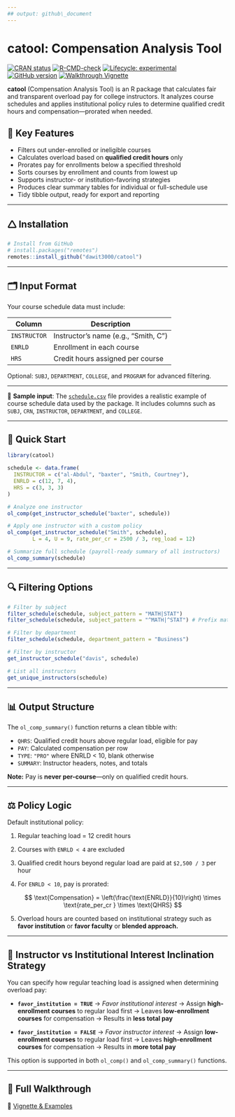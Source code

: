 ```yaml
---
## output: github\_document
---
```

# catool: Compensation Analysis Tool

[![CRAN status](https://www.r-pkg.org/badges/version/catool)](https://CRAN.R-project.org/package=catool)
[![R-CMD-check](https://github.com/dawit3000/catool/actions/workflows/R-CMD-check.yaml/badge.svg)](https://github.com/dawit3000/catool/actions/workflows/R-CMD-check.yaml)
[![Lifecycle: experimental](https://img.shields.io/badge/lifecycle-experimental-orange.svg)](https://lifecycle.r-lib.org/articles/stages.html#experimental)
[![GitHub version](https://img.shields.io/github/v/tag/dawit3000/catool?label=GitHub&logo=github)](https://github.com/dawit3000/catool/releases)
[![Walkthrough Vignette](https://img.shields.io/badge/docs-walkthrough-blue)](https://dawit3000.github.io/catool/articles/catool-walkthrough.html)


**catool** (Compensation Analysis Tool) is an R package that calculates fair and transparent overload pay for college instructors. It analyzes course schedules and applies institutional policy rules to determine qualified credit hours and compensation—prorated when needed.

## 🔧 Key Features

* Filters out under-enrolled or ineligible courses
* Calculates overload based on **qualified credit hours** only
* Prorates pay for enrollments below a specified threshold
* Sorts courses by enrollment and counts from lowest up
* Supports instructor- or institution-favoring strategies
* Produces clear summary tables for individual or full-schedule use
* Tidy tibble output, ready for export and reporting

---

## 🛆 Installation

```r
# Install from GitHub
# install.packages("remotes")
remotes::install_github("dawit3000/catool")
```

---

## 🗂️ Input Format

Your course schedule data must include:

| Column       | Description                          |
| ------------ | ------------------------------------ |
| `INSTRUCTOR` | Instructor’s name (e.g., "Smith, C") |
| `ENRLD`      | Enrollment in each course            |
| `HRS`        | Credit hours assigned per course     |

Optional: `SUBJ`, `DEPARTMENT`, `COLLEGE`, and `PROGRAM` for advanced filtering.

---

📂 **Sample input**:
The [`schedule.csv`](https://raw.githubusercontent.com/dawit3000/catool/master/inst/extdata/schedule.csv) file provides a realistic example of course schedule data used by the package. It includes columns such as `SUBJ`, `CRN`, `INSTRUCTOR`, `DEPARTMENT`, and `COLLEGE`.

---

## 🧪 Quick Start

```r
library(catool)

schedule <- data.frame(
  INSTRUCTOR = c("al-Abdul", "baxter", "Smith, Courtney"),
  ENRLD = c(12, 7, 4),
  HRS = c(3, 3, 3)
)

# Analyze one instructor
ol_comp(get_instructor_schedule("baxter", schedule))

# Apply one instructor with a custom policy
ol_comp(get_instructor_schedule("Smith", schedule),
        L = 4, U = 9, rate_per_cr = 2500 / 3, reg_load = 12)

# Summarize full schedule (payroll-ready summary of all instructors)
ol_comp_summary(schedule)
```

---

## 🔍 Filtering Options

```r
# Filter by subject
filter_schedule(schedule, subject_pattern = "MATH|STAT")
filter_schedule(schedule, subject_pattern = "^MATH|^STAT") # Prefix match

# Filter by department
filter_schedule(schedule, department_pattern = "Business")

# Filter by instructor
get_instructor_schedule("davis", schedule)

# List all instructors
get_unique_instructors(schedule)
```

---

## 📊 Output Structure

The `ol_comp_summary()` function returns a clean tibble with:

* `QHRS`: Qualified credit hours above regular load, eligible for pay
* `PAY`: Calculated compensation per row
* `TYPE`: `"PRO"` where ENRLD < 10, blank otherwise
* `SUMMARY`: Instructor headers, notes, and totals

**Note:** Pay is **never per-course**—only on qualified credit hours.

---

## ⚖️ Policy Logic

Default institutional policy:

1. Regular teaching load = 12 credit hours

2. Courses with `ENRLD < 4` are excluded

3. Qualified credit hours beyond regular load are paid at `$2,500 / 3` per hour

4. For `ENRLD < 10`, pay is prorated:

   $$
   \text{Compensation} = \left(\frac{\text{ENRLD}}{10}\right) \times \text{rate_per_cr } \times \text{QHRS}
   $$

5. Overload hours are counted based on institutional strategy such as **favor institution** or **favor faculty** or **blended approach.**

---

## 🤮 Instructor vs Institutional Interest Inclination Strategy

You can specify how regular teaching load is assigned when determining overload pay:

* **`favor_institution = TRUE`** → *Favor institutional interest*
  → Assign **high-enrollment courses** to regular load first
  → Leaves **low-enrollment courses** for compensation
  → Results in **less total pay**

* **`favor_institution = FALSE`** → *Favor instructor interest*
  → Assign **low-enrollment courses** to regular load first
  → Leaves **high-enrollment courses** for compensation
  → Results in **more total pay**

This option is supported in both `ol_comp()` and `ol_comp_summary()` functions.

---

## 📖 Full Walkthrough

🔗 [Vignette & Examples](https://dawit3000.github.io/catool/articles/catool-walkthrough.html)
